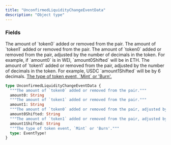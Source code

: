 ```yaml
---
title: "UnconfirmedLiquidityChangeEventData"
description: "Object type"
---
```


### Fields

<ResponseField name="amount0" type="String">
  The amount of `token0` added or removed from the pair.
</ResponseField>

<ResponseField name="amount1" type="String">
  The amount of `token1` added or removed from the pair.
</ResponseField>

<ResponseField name="amount0Shifted" type="String">
  The amount of `token0` added or removed from the pair, adjusted by the number of decimals in the token. For example, if `amount0` is in WEI, `amount0Shifted` will be in ETH.
</ResponseField>

<ResponseField name="amount1Shifted" type="String">
  The amount of `token1` added or removed from the pair, adjusted by the number of decimals in the token. For example, USDC `amount1Shifted` will be by 6 decimals.
</ResponseField>

<a href="/api-reference/types/eventtype">
  <ResponseField name="type" type="EventType!" required>
    The type of token event, `Mint` or 'Burn'.
  </ResponseField>
</a>


```graphql UnconfirmedLiquidityChangeEventData
type UnconfirmedLiquidityChangeEventData {
  """The amount of `token0` added or removed from the pair."""
  amount0: String
  """The amount of `token1` added or removed from the pair."""
  amount1: String
  """The amount of `token0` added or removed from the pair, adjusted by the number of decimals in the token. For example, if `amount0` is in WEI, `amount0Shifted` will be in ETH."""
  amount0Shifted: String
  """The amount of `token1` added or removed from the pair, adjusted by the number of decimals in the token. For example, USDC `amount1Shifted` will be by 6 decimals."""
  amount1Shifted: String
  """The type of token event, `Mint` or 'Burn'."""
  type: EventType!
}
```
